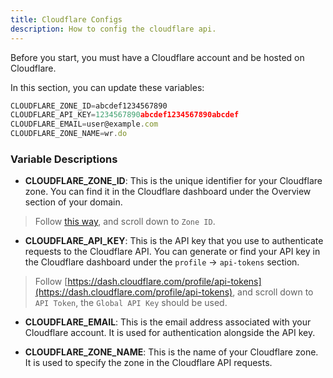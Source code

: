 ---
title: Cloudflare Configs
description: How to config the cloudflare api.
---

Before you start, you must have a Cloudflare account and be hosted on Cloudflare.

In this section, you can update these variables:

```js title=".env"
CLOUDFLARE_ZONE_ID=abcdef1234567890
CLOUDFLARE_API_KEY=1234567890abcdef1234567890abcdef
CLOUDFLARE_EMAIL=user@example.com
CLOUDFLARE_ZONE_NAME=wr.do
```

### Variable Descriptions

- **CLOUDFLARE_ZONE_ID**: This is the unique identifier for your Cloudflare zone. You can find it in the Cloudflare dashboard under the Overview section of your domain.

> Follow [this way](https://dash.cloudflare.com/Your_Acount_Id/wr.do), and scroll down to `Zone ID`.
  
- **CLOUDFLARE_API_KEY**: This is the API key that you use to authenticate requests to the Cloudflare API. You can generate or find your API key in the Cloudflare dashboard under the `profile` -> `api-tokens` section.

> Follow [https://dash.cloudflare.com/profile/api-tokens](https://dash.cloudflare.com/profile/api-tokens), and scroll down to `API Token`, the `Global API Key` should be used.
  
- **CLOUDFLARE_EMAIL**: This is the email address associated with your Cloudflare account. It is used for authentication alongside the API key.

- **CLOUDFLARE_ZONE_NAME**: This is the name of your Cloudflare zone. It is used to specify the zone in the Cloudflare API requests.

